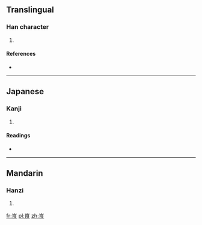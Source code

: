 ==Translingual==

===Han character===
{{Han char|rn=46|rad=山|as=06|sn=9|four=2273<sub>7</sub>|canj=山日女 (UAV)|ids=⿱[[山]][[艮]]}}

# {{defn|Han|sort=山06}}

====References====
* {{Han ref|kx=0310.220|dkj=08033|dj=0610.160|hdz=10772.060|uh=5CCE|ud=23758|bh=CEAC|bd=52908}}

----

==Japanese==

===Kanji===
{{ja-kanji|grade=|rs=山06}}

# {{defn|lang=ja|sort=山06}}

====Readings====
* {{ja-readings|on=[[ごん]] (gon)|kun=}}

----

==Mandarin==

===Hanzi===
{{cmn-hanzi|pin=[[ěn]] ([[en3]])|wg=en<sup>3</sup>}}

# {{defn|lang=cmn|sort=山06}}

[[fr:峎]]
[[pl:峎]]
[[zh:峎]]